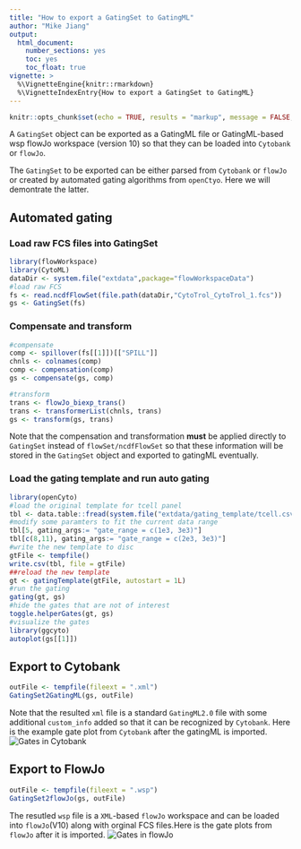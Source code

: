 ```yaml
---
title: "How to export a GatingSet to GatingML"
author: "Mike Jiang"
output: 
  html_document: 
    number_sections: yes
    toc: yes
    toc_float: true
vignette: >    
  %\VignetteEngine{knitr::rmarkdown}
  %\VignetteIndexEntry{How to export a GatingSet to GatingML}
---
```



```r
knitr::opts_chunk$set(echo = TRUE, results = "markup", message = FALSE, warning = FALSE)
```

A `GatingSet` object can be exported as a GatingML file or GatingML-based wsp flowJo workspace (version 10) so that they can be loaded into `Cytobank` or `flowJo`.

The `GatingSet` to be exported can be either parsed from `Cytobank` or `flowJo` or created by automated gating 
algorithms from `openCtyo`. Here we will demontrate the latter.

## Automated gating
### Load raw FCS files into GatingSet
```r
library(flowWorkspace)
library(CytoML)
dataDir <- system.file("extdata",package="flowWorkspaceData")
#load raw FCS
fs <- read.ncdfFlowSet(file.path(dataDir,"CytoTrol_CytoTrol_1.fcs"))
gs <- GatingSet(fs)
```

### Compensate and transform
```r
#compensate
comp <- spillover(fs[[1]])[["SPILL"]]
chnls <- colnames(comp)
comp <- compensation(comp)
gs <- compensate(gs, comp)

#transform
trans <- flowJo_biexp_trans()
trans <- transformerList(chnls, trans)
gs <- transform(gs, trans)
```
Note that the compensation and transformation **must** be applied directly to `GatingSet` instead of `flowSet/ncdfFlowSet` so that these information will be stored in the `GatingSet` object and exported to gatingML eventually.

### Load the gating template and run auto gating
```r
library(openCyto)
#load the original template for tcell panel
tbl <- data.table::fread(system.file("extdata/gating_template/tcell.csv", package = "openCyto"))
#modify some paramters to fit the current data range
tbl[5, gating_args:= "gate_range = c(1e3, 3e3)"]
tbl[c(8,11), gating_args:= "gate_range = c(2e3, 3e3)"]
#write the new template to disc
gtFile <- tempfile()
write.csv(tbl, file = gtFile)
##reload the new template
gt <- gatingTemplate(gtFile, autostart = 1L)
#run the gating
gating(gt, gs)
#hide the gates that are not of interest
toggle.helperGates(gt, gs)
#visualize the gates
library(ggcyto)
autoplot(gs[[1]])
```

## Export to Cytobank 
```r
outFile <- tempfile(fileext = ".xml")
GatingSet2GatingML(gs, outFile)
```
Note that the resulted `xml` file is a standard `GatingML2.0` file with some additional `custom_info` added so that it can be recognized by `Cytobank`. Here is the example gate plot from `Cytobank` after the gatingML is imported.
![Gates in Cytobank](cytobank.png)


## Export to FlowJo 
```r
outFile <- tempfile(fileext = ".wsp")
GatingSet2flowJo(gs, outFile)
```
The resutled `wsp` file is a `XML`-based `flowJo` workspace and can be loaded into `flowJo`(V10) along with orginal FCS files.Here is the gate plots from `flowJo` after it is imported.
![Gates in flowJo](flowJo.png)



